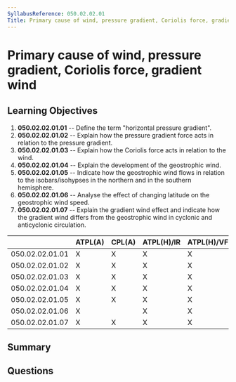 ```yaml
---
SyllabusReference: 050.02.02.01
Title: Primary cause of wind, pressure gradient, Coriolis force, gradient wind
---
```


# Primary cause of wind, pressure gradient, Coriolis force, gradient wind

## Learning Objectives

1. **050.02.02.01.01** -- Define the term "horizontal pressure gradient".
2. **050.02.02.01.02** -- Explain how the pressure gradient force acts in
   relation to the pressure gradient.
3. **050.02.02.01.03** -- Explain how the Coriolis force acts in relation to the
   wind.
4. **050.02.02.01.04** -- Explain the development of the geostrophic wind.
5. **050.02.02.01.05** -- Indicate how the geostrophic wind flows in relation to
   the isobars/isohypses in the northern and in the southern hemisphere.
6. **050.02.02.01.06** -- Analyse the effect of changing latitude on the
   geostrophic wind speed.
7. **050.02.02.01.07** -- Explain the gradient wind effect and indicate how the
   gradient wind differs from the geostrophic wind in cyclonic and anticyclonic
   circulation.

|                 | ATPL(A) | CPL(A) | ATPL(H)/IR | ATPL(H)/VFR | CPL(H) | IR  | CBIR(A) |
| --------------- | ------- | ------ | ---------- | ----------- | ------ | --- | ------- |
| 050.02.02.01.01 | X       | X      | X          | X           | X      | X   | X       |
| 050.02.02.01.02 | X       | X      | X          | X           | X      | X   | X       |
| 050.02.02.01.03 | X       | X      | X          | X           | X      | X   | X       |
| 050.02.02.01.04 | X       | X      | X          | X           | X      | X   | X       |
| 050.02.02.01.05 | X       | X      | X          | X           | X      | X   | X       |
| 050.02.02.01.06 | X       |        | X          | X           |        |     |         |
| 050.02.02.01.07 | X       | X      | X          | X           | X      | X   |         |

## Summary

## Questions
